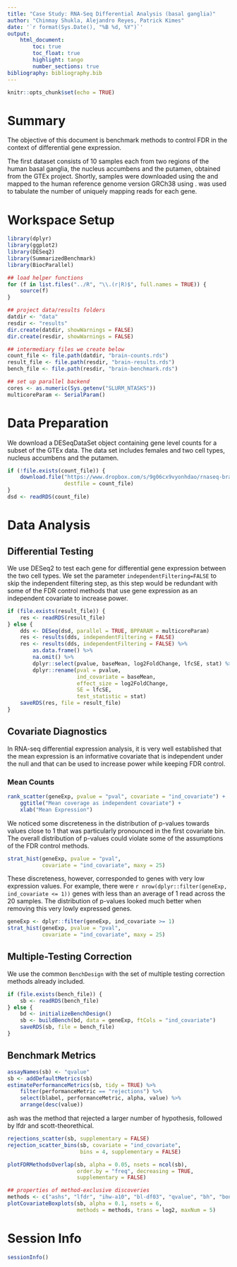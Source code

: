 ```yaml
---
title: "Case Study: RNA-Seq Differential Analysis (basal ganglia)"
author: "Chinmay Shukla, Alejandro Reyes, Patrick Kimes"
date: '`r format(Sys.Date(), "%B %d, %Y")`'
output: 
    html_document:
        toc: true
        toc_float: true
        highlight: tango
        number_sections: true
bibliography: bibliography.bib
---
```


```r
knitr::opts_chunk$set(echo = TRUE)
```

# Summary

The objective of this document is benchmark methods to control FDR in the context of differential gene expression.  

The first dataset consists of 10 samples each from two regions of the human basal ganglia, the nucleus accumbens and the putamen, obtained from the GTEx project. Shortly, samples were downloaded using the \emph{Short Read Archive Toolkit} and mapped to the human reference genome version GRCh38 using \emph{STAR v2.4.2a}. \emph{htseq-count} was used to tabulate the number of uniquely mapping reads for each gene. 

# Workspace Setup

```r
library(dplyr)
library(ggplot2)
library(DESeq2)
library(SummarizedBenchmark)
library(BiocParallel)

## load helper functions
for (f in list.files("../R", "\\.(r|R)$", full.names = TRUE)) {
    source(f)
}

## project data/results folders
datdir <- "data"
resdir <- "results"
dir.create(datdir, showWarnings = FALSE)
dir.create(resdir, showWarnings = FALSE)

## intermediary files we create below
count_file <- file.path(datdir, "brain-counts.rds")
result_file <- file.path(resdir, "brain-results.rds")
bench_file <- file.path(resdir, "brain-benchmark.rds")

## set up parallel backend
cores <- as.numeric(Sys.getenv("SLURM_NTASKS"))
multicoreParam <- SerialParam()
```


# Data Preparation

We download a DESeqDataSet object containing gene level counts for a subset of the GTEx data. The data set includes females and two cell types, nucleus accumbens and the putamen.

```r
if (!file.exists(count_file)) {
    download.file("https://www.dropbox.com/s/9g06cx9vyonhdao/rnaseq-brain-counts.rds?dl=1",
                  destfile = count_file)
}
dsd <- readRDS(count_file)
```

# Data Analysis

## Differential Testing

We use DESeq2 to test each gene for differential gene expression between the two cell types. We set the parameter `independentFiltering=FALSE` to skip the independent filtering step, as this step would be redundant with some of the FDR control methods that use gene expression as an independent covariate to increase power. 

```r
if (file.exists(result_file)) {
    res <- readRDS(result_file)
} else {
    dds <- DESeq(dsd, parallel = TRUE, BPPARAM = multicoreParam)
    res <- results(dds, independentFiltering = FALSE)
    res <- results(dds, independentFiltering = FALSE) %>% 
        as.data.frame() %>%
        na.omit() %>% 
        dplyr::select(pvalue, baseMean, log2FoldChange, lfcSE, stat) %>%
        dplyr::rename(pval = pvalue,
                      ind_covariate = baseMean, 
                      effect_size = log2FoldChange,
                      SE = lfcSE, 
                      test_statistic = stat)
    saveRDS(res, file = result_file)
}
```

## Covariate Diagnostics

In RNA-seq differential expression analysis, it is very well established that the mean expression is an informative covariate that is independent under the null and that can be used to increase power while keeping FDR control.

### Mean Counts

```r
rank_scatter(geneExp, pvalue = "pval", covariate = "ind_covariate") +
    ggtitle("Mean coverage as independent covariate") +
    xlab("Mean Expression")
```

We noticed some discreteness in the distribution of p-values towards values close to 1 that was particularly pronounced in the first covariate bin. The overall distribution of p-values could violate some of the assumptions of the FDR control methods.   

```r
strat_hist(geneExp, pvalue = "pval",
           covariate = "ind_covariate", maxy = 25)
```

These discreteness, however, corresponded to genes with very low expression values. For example, there were `r nrow(dplyr::filter(geneExp, ind_covariate <= 1))` genes with less than an average of 1 read across the 20 samples. The distribution of p-values looked much better when removing this very lowly expressed genes. 

```r
geneExp <- dplyr::filter(geneExp, ind_covariate >= 1)
strat_hist(geneExp, pvalue = "pval",
           covariate = "ind_covariate", maxy = 25)
```

## Multiple-Testing Correction

We use the common `BenchDesign` with the set of multiple testing correction
methods already included.

```r
if (file.exists(bench_file)) {
    sb <- readRDS(bench_file)
} else {
    bd <- initializeBenchDesign()
    sb <- buildBench(bd, data = geneExp, ftCols = "ind_covariate")
    saveRDS(sb, file = bench_file)
}
```

## Benchmark Metrics

```r
assayNames(sb) <- "qvalue"
sb <- addDefaultMetrics(sb)
estimatePerformanceMetrics(sb, tidy = TRUE) %>%
    filter(performanceMetric == "rejections") %>%
    select(blabel, performanceMetric, alpha, value) %>%
    arrange(desc(value))
```

ash was the method that rejected a larger number of hypothesis, followed by lfdr and scott-theorethical. 

```r
rejections_scatter(sb, supplementary = FALSE)
rejection_scatter_bins(sb, covariate = "ind_covariate",
                       bins = 4, supplementary = FALSE)
```

```r
plotFDRMethodsOverlap(sb, alpha = 0.05, nsets = ncol(sb),
                      order.by = "freq", decreasing = TRUE,
                      supplementary = FALSE)
```

```r
## properties of method-exclusive discoveries
methods <- c("ashs", "lfdr", "ihw-a10", "bl-df03", "qvalue", "bh", "bonf")
plotCovariateBoxplots(sb, alpha = 0.1, nsets = 6,
                      methods = methods, trans = log2, maxNum = 5)
```

# Session Info

```r
sessionInfo()
```
